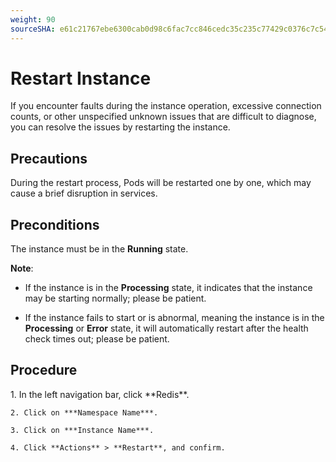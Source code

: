 ```yaml
---
weight: 90
sourceSHA: e61c21767ebe6300cab0d98c6fac7cc846cedc35c235c77429c0376c7c545257
---
```


# Restart Instance

If you encounter faults during the instance operation, excessive connection counts, or other unspecified unknown issues that are difficult to diagnose, you can resolve the issues by restarting the instance.

## Precautions

During the restart process, Pods will be restarted one by one, which may cause a brief disruption in services.

## Preconditions

The instance must be in the **Running** state.

**Note**:

- If the instance is in the **Processing** state, it indicates that the instance may be starting normally; please be patient.

- If the instance fails to start or is abnormal, meaning the instance is in the **Processing** or **Error** state, it will automatically restart after the health check times out; please be patient.

## Procedure

<Tabs>
  <Tab label="Web Console">
    1. In the left navigation bar, click **Redis**.

    2. Click on ***Namespace Name***.

    3. Click on ***Instance Name***.

    4. Click **Actions** > **Restart**, and confirm.
  </Tab>
</Tabs>
